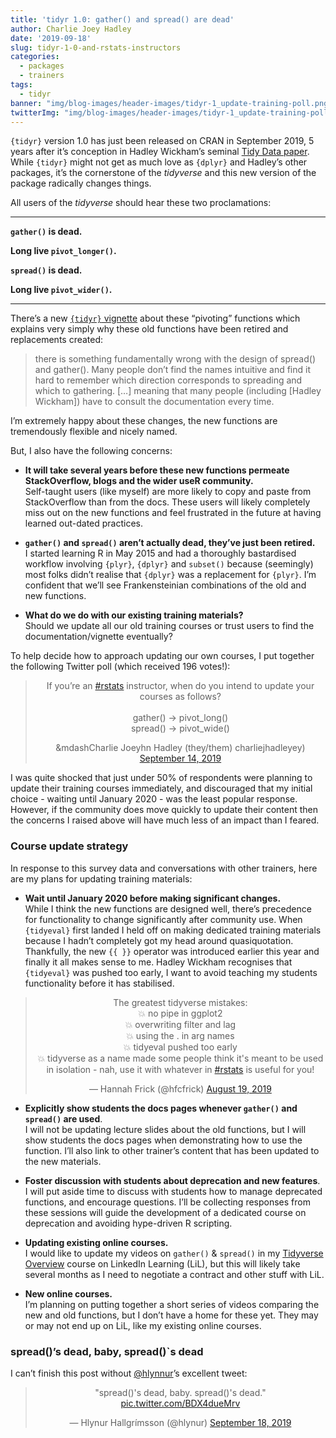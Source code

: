 ```yaml
---
title: 'tidyr 1.0: gather() and spread() are dead'
author: Charlie Joey Hadley
date: '2019-09-18'
slug: tidyr-1-0-and-rstats-instructors
categories:
  - packages
  - trainers
tags:
  - tidyr
banner: "img/blog-images/header-images/tidyr-1_update-training-poll.png"
twitterImg: "img/blog-images/header-images/tidyr-1_update-training-poll.png"
---
```




`{tidyr}` version 1.0 has just been released on CRAN in September 2019, 5 years after it's conception in Hadley Wickham's seminal [Tidy Data paper](http://doi.org/10.18637/jss.v059.i10). While `{tidyr}` might not get as much love as `{dplyr}` and Hadley's other packages, it's the cornerstone of the *tidyverse* and this new version of the package radically changes things.

All users of the *tidyverse* should hear these two proclamations:
<hr>

<div class="row">

<div class="col-xs-6">

<div class="card">

**`gather()` is dead.**

**Long live `pivot_longer()`.**
</div>

</div>


<div class="col-xs-6">

<div class="card">
**`spread()` is dead.**

**Long live `pivot_wider()`.**
</div>
</div>

</div>
<hr>

There's a new [`{tidyr}` vignette](https://tidyr.tidyverse.org/articles/pivot.html) about these "pivoting" functions which explains very simply why these old functions have been retired and replacements created:

> there is something fundamentally wrong with the design of spread() and gather(). Many people don’t find the names intuitive and find it hard to remember which direction corresponds to spreading and which to gathering. [...] meaning that many people (including [Hadley Wickham]) have to consult the documentation every time.

I'm extremely happy about these changes, the new functions are tremendously flexible and nicely named. 

But, I also have the following concerns:

- **It will take several years before these new functions permeate StackOverflow, blogs and the wider useR community.**<br>
Self-taught users (like myself) are more likely to copy and paste from StackOverflow than from the docs. These users will likely completely miss out on the new functions and feel frustrated in the future at having learned out-dated practices.

- **`gather()` and `spread()` aren't actually dead, they've just been retired.**<br>
I started learning R in May 2015 and had a thoroughly bastardised workflow involving `{plyr}`, `{dplyr}` and `subset()` because (seemingly) most folks didn't realise that `{dplyr}` was a replacement for `{plyr}`. I'm confident that we'll see Frankensteinian combinations of the old and new functions.

- **What do we do with our existing training materials?**<br>
Should we update all our old training courses or trust users to find the documentation/vignette eventually?

To help decide how to approach updating our own courses, I put together the following Twitter poll (which received 196 votes!):

<center>
<blockquote class="twitter-tweet" data-conversation="none"><p lang="en" dir="ltr">If you’re an <a href="https://twitter.com/hashtag/rstats?src=hash&amp;ref_src=twsrc%5Etfw">#rstats</a> instructor, when do you intend to update your courses as follows?<br><br>gather() -&gt; pivot_long()<br>spread() -&gt; pivot_wide()</p>&mdashCharlie Joeyhn Hadley (they/them) charliejhadleyey) <a href="https://twitter.cocharliejhadleyey/status/1172773969528799237?ref_src=twsrc%5Etfw">September 14, 2019</a></blockquote> <script async src="https://platform.twitter.com/widgets.js" charset="utf-8"></script>
</center>

I was quite shocked that just under 50% of respondents were planning to update their training courses immediately, and discouraged that my initial choice - waiting until January 2020 - was the least popular response. However, if the community does move quickly to update their content then the concerns I raised above will have much less of an impact than I feared.

### Course update strategy

In response to this survey data and conversations with other trainers, here are my plans for updating training materials:

- **Wait until January 2020 before making significant changes.**<br>
While I think the new functions are designed well, there's precedence for functionality to change significantly after community use. When `{tidyeval}` first landed I held off on making dedicated training materials because I hadn't completely got my head around quasiquotation. Thankfully, the new `{{ }}` operator was introduced earlier this year and finally it all makes sense to me. Hadley Wickham recognises that `{tidyeval}` was pushed too early, I want to avoid teaching my students functionality before it has stabilised.


<center>
<blockquote class="twitter-tweet" data-conversation="none"><p lang="en" dir="ltr">The greatest tidyverse mistakes:<br>💥 no pipe in ggplot2<br>💥 overwriting filter and lag<br>💥 using the . in arg names<br>💥 tidyeval pushed too early<br>💥 tidyverse as a name made some people think it&#39;s meant to be used in isolation - nah, use it with whatever in <a href="https://twitter.com/hashtag/rstats?src=hash&amp;ref_src=twsrc%5Etfw">#rstats</a> is useful for you!</p>&mdash; Hannah Frick (@hfcfrick) <a href="https://twitter.com/hfcfrick/status/1163519190067793928?ref_src=twsrc%5Etfw">August 19, 2019</a></blockquote> <script async src="https://platform.twitter.com/widgets.js" charset="utf-8"></script>
</center>



- **Explicitly show students the docs pages whenever `gather()` and `spread()` are used**.<br>
I will not be updating lecture slides about the old functions, but I will show students the docs pages when demonstrating how to use the function. I'll also link to other trainer's content that has been updated to the new materials.

- **Foster discussion with students about deprecation and new features**.<br>
I will put aside time to discuss with students how to manage deprecated functions, and encourage questions. I'll be collecting responses from these sessions will guide the development of a dedicated course on deprecation and avoiding hype-driven R scripting.

- **Updating existing online courses.**<br> 
I would like to update my videos on `gather()` & `spread()` in my <a class="affiliate-link" href="https://linkedin-learning.pxf.io/Dmxbn" target="_blank">Tidyverse Overview</a> course on LinkedIn Learning (LiL), but this will likely take several months as I need to negotiate a contract and other stuff with LiL.

- **New online courses.**<br>
I'm planning on putting together a short series of videos comparing the new and old functions, but I don't have a home for these yet. They may or may not end up on LiL, like my existing online courses.

### spread()'s dead, baby, spread()`s dead

I can't finish this post without [\@hlynnur](https://twitter.com/hlynur)'s excellent tweet:

<center>
<blockquote class="twitter-tweet"><p lang="en" dir="ltr">&quot;spread()&#39;s dead, baby. spread()&#39;s dead.&quot; <a href="https://t.co/BDX4dueMrv">pic.twitter.com/BDX4dueMrv</a></p>&mdash; Hlynur Hallgrímsson (@hlynur) <a href="https://twitter.com/hlynur/status/1174316420672491527?ref_src=twsrc%5Etfw">September 18, 2019</a></blockquote> <script async src="https://platform.twitter.com/widgets.js" charset="utf-8"></script>
</center>
